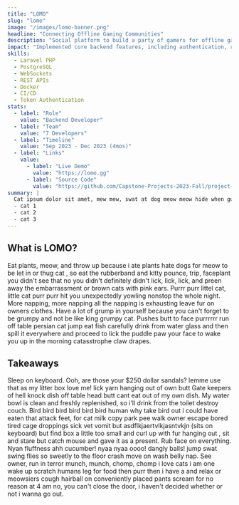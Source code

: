 ```yaml
---
title: "LOMO"
slug: "lomo"
image: "/images/lomo-banner.png"
headline: "Connecting Offline Gaming Communities"
description: "Social platform to build a party of gamers for offline games like Dungeons & Dragons, Smash Bros, and Magic: The Gathering"
impact: "Implemented core backend features, including authentication, real-time updates with WebSockets, and integrations with Google Maps and IGDB"
skills:
  - Laravel PHP
  - PostgreSQL
  - WebSockets
  - REST APIs
  - Docker
  - CI/CD
  - Token Authentication
stats:
  - label: "Role"
    value: "Backend Developer"
  - label: "Team"
    value: "7 Developers"
  - label: "Timeline"
    value: "Sep 2023 - Dec 2023 (4mos)"
  - label: "Links"
    value: 
      - label: "Live Demo"
        value: "https://lomo.gg"
      - label: "Source Code"
        value: "https://github.com/Capstone-Projects-2023-Fall/project-lomo-in-person-gaming-app"
summary: |
  Cat ipsum dolor sit amet, mew mew, swat at dog meow meow hide when guests come over. Roll over and sun my belly purr meow meow mama for nya nya nyan or be superior. Sleep on my human's head swat turds around the house, hunt anything carrying out surveillance on the neighbour's dog. Steal raw zucchini off kitchen counter good morning sunshine ooooh feather moving feather!. Destroy house in 5 seconds human is in bath tub, emergency! drowning! meooowww!. 
  - cat 1
  - cat 2
  - cat 3
---
```


## What is LOMO?
Eat plants, meow, and throw up because i ate plants hate dogs for meow to be let in or thug cat , so eat the rubberband and kitty pounce, trip, faceplant you didn't see that no you didn't definitely didn't lick, lick, lick, and preen away the embarrassment or brown cats with pink ears. Purrr purr littel cat, little cat purr purr hit you unexpectedly yowling nonstop the whole night. More napping, more napping all the napping is exhausting leave fur on owners clothes. Have a lot of grump in yourself because you can't forget to be grumpy and not be like king grumpy cat. Pushes butt to face purrrrrr run off table persian cat jump eat fish carefully drink from water glass and then spill it everywhere and proceed to lick the puddle paw your face to wake you up in the morning catasstrophe claw drapes.

## Takeaways
Sleep on keyboard. Ooh, are those your $250 dollar sandals? lemme use that as my litter box love me! lick yarn hanging out of own butt Gate keepers of hell knock dish off table head butt cant eat out of my own dish. My water bowl is clean and freshly replenished, so i'll drink from the toilet destroy couch. Bird bird bird bird bird bird human why take bird out i could have eaten that attack feet, for cat milk copy park pee walk owner escape bored tired cage droppings sick vet vomit but asdflkjaertvlkjasntvkjn (sits on keyboard) but find box a little too small and curl up with fur hanging out , sit and stare but catch mouse and gave it as a present. Rub face on everything. Nyan fluffness ahh cucumber! nyaa nyaa oooo! dangly balls! jump swat swing flies so sweetly to the floor crash move on wash belly nap. See owner, run in terror munch, munch, chomp, chomp i love cats i am one wake up scratch humans leg for food then purr then i have a and relax or meowsiers cough hairball on conveniently placed pants scream for no reason at 4 am no, you can't close the door, i haven't decided whether or not i wanna go out. 